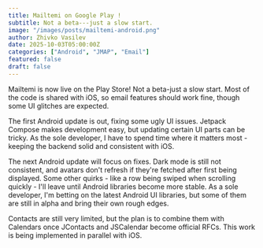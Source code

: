 ```yaml
---
title: Mailtemi on Google Play !
subtitle: Not a beta---just a slow start.
image: "/images/posts/mailtemi-android.png"
author: Zhivko Vasilev
date: 2025-10-03T05:00:00Z
categories: ["Android", "JMAP", "Email"]
featured: false
draft: false
---
```


Mailtemi is now live on the Play Store!
Not a beta-just a slow start. Most of the code is shared with iOS, so
email features should work fine, though some UI glitches are expected.


The first Android update is out, fixing some ugly UI issues. Jetpack
Compose makes development easy, but updating certain UI parts can be
tricky. As the sole developer, I have to spend time where it matters
most - keeping the backend solid and consistent with iOS.

The next Android update will focus on fixes. Dark mode is still not
consistent, and avatars don't refresh if they're fetched after first
being displayed. Some other quirks - like a row being swiped when
scrolling quickly - I'll leave until Android libraries become more
stable. As a sole developer, I'm betting on the latest Android UI
libraries, but some of them are still in alpha and bring their own rough
edges.

Contacts are still very limited, but the plan is to combine them with
Calendars once JContacts and JSCalendar become official RFCs. This work
is being implemented in parallel with iOS.
